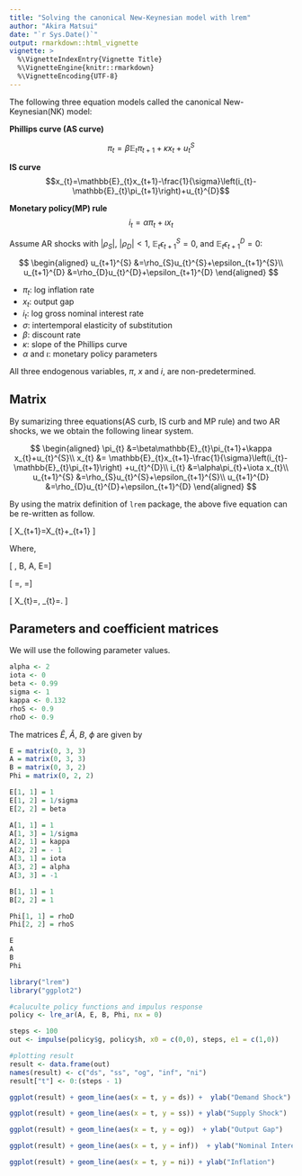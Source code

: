 ```yaml
---
title: "Solving the canonical New-Keynesian model with lrem"
author: "Akira Matsui"
date: "`r Sys.Date()`"
output: rmarkdown::html_vignette
vignette: >
  %\VignetteIndexEntry{Vignette Title}
  %\VignetteEngine{knitr::rmarkdown}
  %\VignetteEncoding{UTF-8}
---
```



The following three equation models called the canonical New-Keynesian(NK) model:

**Phillips curve (AS curve)**

$$\pi_{t}	=\beta\mathbb{E}_{t}\pi_{t+1}+\kappa x_{t}+u_{t}^{S}$$

**IS curve**
$$x_{t}=\mathbb{E}_{t}x_{t+1}-\frac{1}{\sigma}\left(i_{t}-\mathbb{E}_{t}\pi_{t+1}\right)+u_{t}^{D}$$

**Monetary policy(MP) rule**
$$
i_{t}=\alpha\pi_{t}+\iota x_{t}
$$


Assume AR shocks with $|\rho_{S}|$, $|\rho_{D}|<1$, $\mathbb{E}_{t}\epsilon_{t+1}^{S}=0$, and $\mathbb{E}_{t}\epsilon_{t+1}^{D}=0$: 

$$
\begin{aligned}
  u_{t+1}^{S}	&=\rho_{S}u_{t}^{S}+\epsilon_{t+1}^{S}\\
  u_{t+1}^{D}	&=\rho_{D}u_{t}^{D}+\epsilon_{t+1}^{D}
\end{aligned}
$$

* $\pi_{t}$: log inflation rate
* $x_{t}$: output gap
* $i_{t}$: log gross nominal interest rate
* $\sigma$: intertemporal elasticity of substitution
* $\beta$: discount rate
* $\kappa$: slope of the Phillips curve
* $\alpha$ and $\iota$: monetary policy parameters



All three endogenous variables, $\pi$, $x$ and $i$, are non-predetermined.

## Matrix


By sumarizing three equations(AS curb, IS curb and MP rule) and two AR shocks, we we obtain the following linear system.

$$  
  \begin{aligned}
    \pi_{t}	&=\beta\mathbb{E}_{t}\pi_{t+1}+\kappa x_{t}+u_{t}^{S}\\
    x_{t} &= \mathbb{E}_{t}x_{t+1}-\frac{1}{\sigma}\left(i_{t}-\mathbb{E}_{t}\pi_{t+1}\right)
    +u_{t}^{D}\\
    i_{t} &=\alpha\pi_{t}+\iota x_{t}\\
    u_{t+1}^{S}	&=\rho_{S}u_{t}^{S}+\epsilon_{t+1}^{S}\\
    u_{t+1}^{D}	&=\rho_{D}u_{t}^{D}+\epsilon_{t+1}^{D}
  \end{aligned}
$$

By using the matrix definition of `lrem` package, the above five equation can be re-written as follow.

\[
\tilde{E}X_{t+1}=\tilde{A}X_{t}+\epsilon_{t+1}
\]

Where, 

\[
\phi\equiv\left[\begin{array}{cc}
\rho_{d} & 0\\
0 & \rho_{s}
\end{array}\right],\ B\equiv\left[\begin{array}{cc}
-1 & 0\\
0 & -1\\
0 & 0
\end{array}\right],\ A\equiv\left[\begin{array}{ccc}
1 & 0 & \frac{1}{\sigma}\\
\kappa & -1 & 0\\
\iota & \alpha & -1
\end{array}\right],\ E=\left[\begin{array}{ccc}
1 & \frac{1}{\sigma} & 0\\
0 & \beta & 0\\
0 & 0 & 0
\end{array}\right]
\]


\[
\tilde{A}\equiv\left[\begin{array}{cc}
\phi\\
B & A
\end{array}\right]=\left[\begin{array}{ccccc}
\rho_{d}\\
 & \rho_{s}\\
-1 &  & 1 &  & \frac{1}{\sigma}\\
 & -1 & \kappa & -1\\
 &  & \iota & \alpha & -1
\end{array}\right],\ \tilde{E}\equiv\left[\begin{array}{cc}
I\\
 & E
\end{array}\right]=\left[\begin{array}{ccccc}
1\\
 & 1\\
 &  & 1 & \frac{1}{\sigma}\\
 &  &  & \beta\\
\\
\end{array}\right]
\]


\[
X_{t}=\left[\begin{array}{c}
u_{t}^{d}\\
u_{t}^{s}\\
x_{t}\\
\pi_{t}\\
i_{t}
\end{array}\right],\ \epsilon_{t}=\left[\begin{array}{c}
\varepsilon_{t}^{d}\\
\varepsilon_{t}^{s}\\
0\\
0\\
0
\end{array}\right].
\]



## Parameters and coefficient matrices

We will use the following parameter values.


```r
alpha <- 2
iota <- 0
beta <- 0.99
sigma <- 1
kappa <- 0.132
rhoS <- 0.9
rhoD <- 0.9
```

The matrices $\tilde{E}$, $\tilde{A}$, $B$, $\phi$ are given by

```r
E = matrix(0, 3, 3)
A = matrix(0, 3, 3)
B = matrix(0, 3, 2)
Phi = matrix(0, 2, 2)

E[1, 1] = 1
E[1, 2] = 1/sigma
E[2, 2] = beta 

A[1, 1] = 1
A[1, 3] = 1/sigma
A[2, 1] = kappa
A[2, 2] = - 1
A[3, 1] = iota
A[3, 2] = alpha
A[3, 3] = -1

B[1, 1] = 1
B[2, 2] = 1

Phi[1, 1] = rhoD
Phi[2, 2] = rhoS

```

```r
E
A
B
Phi
```

```r
library("lrem")
library("ggplot2")
```

```r
#caluculte policy functions and impulus response
policy <- lre_ar(A, E, B, Phi, nx = 0)

steps <- 100
out <- impulse(policy$g, policy$h, x0 = c(0,0), steps, e1 = c(1,0))
```

```r
#plotting result
result <- data.frame(out)
names(result) <- c("ds", "ss", "og", "inf", "ni")
result["t"] <- 0:(steps - 1)
```

```r
ggplot(result) + geom_line(aes(x = t, y = ds)) +  ylab("Demand Shock")
```

```r
ggplot(result) + geom_line(aes(x = t, y = ss)) + ylab("Supply Shock")
```

```r
ggplot(result) + geom_line(aes(x = t, y = og))  + ylab("Output Gap")
```

```r
ggplot(result) + geom_line(aes(x = t, y = inf))  + ylab("Nominal Interest Rate")
```

```r
ggplot(result) + geom_line(aes(x = t, y = ni)) + ylab("Inflation")
```

